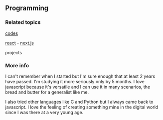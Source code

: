 ## Programming
### Related topics
[codes](process.env.NOTES_WEBSITE_URL/PublicNotes/Codes)

[react](process.env.NOTES_WEBSITE_URL/PublicNotes/React) - [next.js](process.env.NOTES_WEBSITE_URL/PublicNotes/NextJS)

projects

### More info

I can't remember when I started but I'm sure enough that at least 2 years have passed. I'm studying it more seriously only by 5 months. I love javascript because it's versatile and I can use it in many scenarios, the bread and butter for a generalist like me.

I also tried other languages like C and Python but I always came back to javascript. I love the feeling of creating something mine in the digital world since I was there at a very young age.